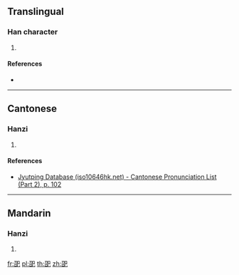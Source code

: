 {{character info/new}}
==Translingual==

===Han character===
{{Han char|rn=49|rad=己|as=05|sn=8|four=|canj=SRRU|ids=⿰召巳}}

# {{defn|Han|sort=己05}}

====References====
* {{Han ref|kx=0327.050|dkj=08752|dj=0631.110|hdz=20986.050|uh=5DF6|ud=24054}}

----

==Cantonese==

===Hanzi===
{{yue-hanzi|jyut=[[ciu1]]|y=chiu1}}

# {{defn|lang=yue|sort=己05}}

====References====
* [http://www.iso10646hk.net/jp/document/download.jsp Jyutping Database (iso10646hk.net) - Cantonese Pronunciation List (Part 2), p. 102]

----

==Mandarin==

===Hanzi===
{{cmn-hanzi|pin=[[zhāo]] ([[zhao1]])|wg=chao<sup>1</sup>}}

# {{defn|lang=cmn|sort=己05}}

[[fr:巶]]
[[pl:巶]]
[[th:巶]]
[[zh:巶]]
